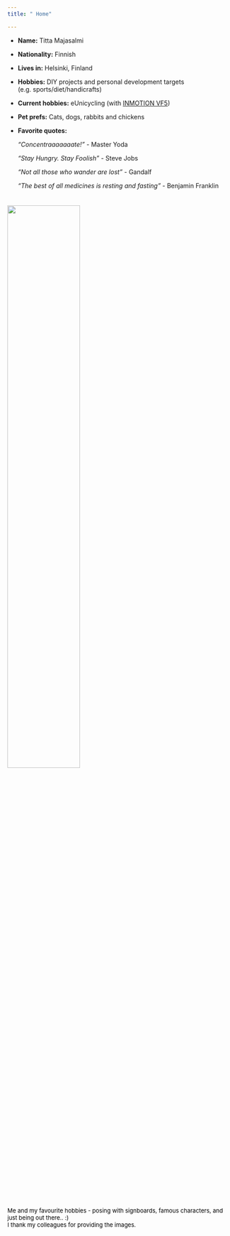 ---
title: " Home"

---

- __Name:__ Titta Majasalmi
- __Nationality:__ Finnish
- __Lives in:__ Helsinki, Finland
- __Hobbies:__ DIY projects and personal development targets (e.g. sports/diet/handicrafts)
- __Current hobbies:__ eUnicycling (with [INMOTION  VF5](https://www.inmotionworld.com/product/electric-unicycle-inmotion-v5))
- __Pet prefs:__ Cats, dogs, rabbits and chickens
- __Favorite quotes:__ 

   _"Concentraaaaaaate!"_ - Master Yoda
   
   _"Stay Hungry. Stay Foolish"_ - Steve Jobs
   
   _"Not all those who wander are lost"_ - Gandalf
   
   _"The best of all medicines is resting and fasting"_ - Benjamin Franklin
<br>
<br>

<h6><img  src="Figs/new_homefigs_v1.jpg" width="57%"/></h6><font size="2" color="black"> Me and my favourite hobbies  - posing with signboards, famous characters, and just being out there.. :)
 <br/> I thank my colleagues for providing the images.
 
<br/>
<br/>
